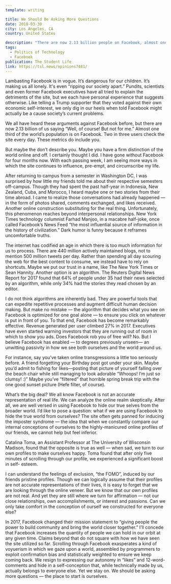 ```yaml
---
template: writing

title: We Should Be Asking More Questions
date: 2018-03-30
city: Los Angeles, CA
country: United States

description: "There are now 2.13 billion people on Facebook, almost one third of the world’s population. Two in three users check the site every day. The aggregate of each of us turning a blind eye to Facebook’s flaws quickly becomes willful negligence on a global scale. This assertion includes you and me."
tags:
  - Politics of Technology
  - Facebook
publication: The Student Life
link: https://tsl.news/opinions7481/
---
```


Lambasting Facebook is in vogue. It’s dangerous for our children. It’s making us all lonely. It's even
“ripping our society apart.” Pundits, scientists and even former Facebook executives have all tried to explain the detriments of the site, but we each have personal experience that suggests otherwise. Like telling a Trump supporter that they voted against their own economic self-interest, we only dig in our heels when told Facebook might actually be a cause society’s current problems.

We all have heard these arguments against Facebook before, but there are now 2.13 billion of us saying “Well, of course! But not for me.” Almost one third of the world’s population is on Facebook. Two in three users check the site every day. These metrics do include you.

But maybe the don’t describe you. Maybe you have a firm distinction of the world online and off. I certainly thought I did. I have gone without Facebook for four months now. With each passing week, I am seeing more ways in which the site continues to influence, pre-empt, and circumscribe my life.

After returning to campus from a semester in Washington DC, I was surprised by how little my friends told me about their respective semesters off-campus. Though they had spent the past half-year in Indonesia, New Zealand, Cuba, and Morocco, I heard maybe one or two stories from their time abroad. I came to realize those conversations had already happened — in the form of photos shared, comments exchanged, and likes received. Another online construction substituting for the real thing. Unfortunately, this phenomenon reaches beyond interpersonal relationships. New York Times technology columnist Farhad Manjoo, in a macabre half-joke, once called Facebook’s News Feed “the most influential source of information in the history of civilization.” Dark humor is funny because it reframes uncomfortable truths.

The internet has codified an age in which there is too much information for us to process. There are 440 million actively maintained blogs, not to mention 500 million tweets per day. Rather than spending all day scouring the web for the best content to consume, we instead have to rely on shortcuts. Maybe we put our trust in a name, like The New York Times or Sean Hannity. Another option is an algorithm. The Reuters Digital News Report for 2017 found that 64% of people under 35 had their news selected by an algorithm, while only 34% had the stories they read chosen by an editor.

I do not think algorithms are inherently bad. They are powerful tools that can expedite repetitive processes and augment difficult human decision making. But make no mistake — the algorithm that decides what you see on Facebook is optimized for one goal alone — to ensure you click on whatever is put in front of you. To that end, Facebook has become remarkably effective. Revenue generated per user climbed 27% in 2017. Executives have even started warning investors that they are running out of room in which to show you ads. Does Facebook rob you of free will? No. But I believe Facebook has enabled — to degrees previously unseen— an unwitting passivity in how we see both ourselves and the world around us.

For instance, say you’ve taken online transgressions a little too seriously before. A friend forgetting your Birthday post got under your skin. Maybe you’d admit to fishing for likes—posting that picture of yourself falling over the beach chair while still managing to look adorable “Whoops! I’m just so clumsy! :)” Maybe you’ve “filtered” that horrible spring break trip with the one good sunset picture (Hefe filter, of course).

What’s the big deal? We all know Facebook is not an accurate representation of real life. We can analyze the online realm skeptically. After all, we are well versed in using Facebook to hide our true selves from the broader world. I’d like to pose a question: what if we are using Facebook to hide the true world from ourselves? The site often gets panned for inducing the imposter syndrome — the idea that when we constantly compare our internal conceptions of ourselves to the highly-manicured online profiles of our friends, we cannot help but feel inferior.

Catalina Toma, an Assistant Professor at The University of Wisconsin Madison, found that the opposite is true as well — when sad, we turn to our own profiles to make ourselves happy. Toma found that after only five minutes of scrolling through our profile, we experienced a significant boost in self- esteem.

I can understand the feelings of exclusion, “the FOMO”, induced by our friends pristine profiles. Though we can logically assume that their profiles are not accurate representations of their lives, it is easy to forget that we are looking through the online veneer. But we know that our own profiles are not real. And yet they are still where we turn for affirmation — not our close relationships, own accomplishments, or interest and passions. Can we only take comfort in the conception of ourself we constructed for everyone else?

In 2017, Facebook changed their mission statement to “giving people the power to build community and bring the world closer together.” I’ll concede that Facebook increases the quantity of people we can hold in our orbit at any given time. Claims beyond that do not square with how we have seen the site utilized so far.
Scrolling through Facebook exasperates a kind of voyuerism in which we gaze upon a world, assembled by programmers to exploit confirmation bias and statistically weighted to ensure we keep coming back. We resign to expressing our autonomy in “likes” and 12-word-comments and hide in a self-conception that, while technically made by us, actually belongs to everyone else. Yet we stay on. We should be asking more questions — the place to start is ourselves.
